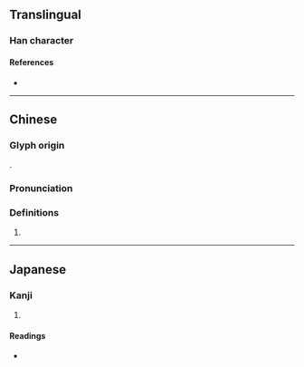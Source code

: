 {{character info}}
==Translingual==

===Han character===
{{Han char|rn=35|rad=夊|as=16|sn=19|four=10407|canj=MCHE|ids=⿱⿳一⿲止自巳八夂(GH),⿱⿳丆⿲止目巳八夂(GH),⿱⿳一⿲止自巳八夊(T),⿱⿳丆⿲止目巳八夊(T),⿱⿳一⿲止自巳儿夂(J),⿱⿳丆⿲止目巳儿夂(J),⿳丆⿲止見巳夂(J),⿱⿳一⿲止自㔾八夂(K),⿱⿳丆⿲止目㔾八夂(K),⿳丆⿲止貝㔾夂(K)}}

====References====
* {{Han ref|kx=0245.280|dkj=05741|hdz=20871.230|uh=5912|ud=22802|bh=F1F9|bd=61945}}

----

==Chinese==
{{zh-forms}}

===Glyph origin===
{{Han etym}}
{{liushu|p}}.

===Pronunciation===
{{zh-pron
|m=náo
|c=nou4,naau4
|h=pfs=
|md=
|mn=
|w=
|mc=y
|oc=y
|cat=
}}

===Definitions===
{{zh-hanzi}}

# {{zh-original|猱}}

----

==Japanese==

===Kanji===
{{ja-kanji|grade=|rs=夊16}}

# {{rfdef|ja|sort=夊16}}

====Readings====
* {{ja-readings|on=[[どう]] (dō), [[のう]] (nō)|kun=[[めざる]] (mezaru)}}